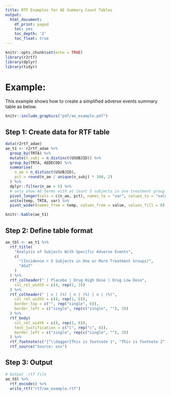 ```yaml
---
title: RTF Examples for AE Summary Count Tables
output:
  html_document:
    df_print: paged
    toc: yes
    toc_depth: '2'
    toc_float: true
---
```


```r
knitr::opts_chunk$set(echo = TRUE)
library(r2rtf)
library(dplyr)
library(tidyr)
```

# Example:

This example shows how to create a simplified adverse events summary table as below.

```r
knitr::include_graphics("pdf/ae_example.pdf")
```

## Step 1: Create data for RTF table

```r
data(r2rtf_adae)
ae_t1 <- r2rtf_adae %>%
  group_by(TRTA) %>%
  mutate(n_subj = n_distinct(USUBJID)) %>%
  group_by(TRTA, AEDECOD) %>%
  summarise(
    n_ae = n_distinct(USUBJID),
    pct = round(n_ae / unique(n_subj) * 100, 2)
  ) %>%
  dplyr::filter(n_ae > 5) %>%
  # only show AE terms with at least 5 subjects in one treatment group.
  pivot_longer(cols = c(n_ae, pct), names_to = "var", values_to = "value") %>%
  unite(temp, TRTA, var) %>%
  pivot_wider(names_from = temp, values_from = value, values_fill = 0)
```

```r
knitr::kable(ae_t1)
```

## Step 2: Define table format

```r
ae_tbl <- ae_t1 %>%
  rtf_title(
    "Analysis of Subjects With Specific Adverse Events",
    c(
      "(Incidence > 5 Subjects in One or More Treatment Groups)",
      "ASaT"
    )
  ) %>%
  rtf_colheader(" | Placebo | Drug High Dose | Drug Low Dose",
    col_rel_width = c(4, rep(2, 3))
  ) %>%
  rtf_colheader(" | n | (%) | n | (%) | n | (%)",
    col_rel_width = c(4, rep(1, 6)),
    border_top = c("", rep("single", 6)),
    border_left = c("single", rep(c("single", ""), 3))
  ) %>%
  rtf_body(
    col_rel_width = c(4, rep(1, 6)),
    text_justification = c("l", rep("c", 6)),
    border_left = c("single", rep(c("single", ""), 3))
  ) %>%
  rtf_footnote(c("{^\\dagger}This is footnote 1", "This is footnote 2"), ) %>%
  rtf_source("Source: xxx")
```

## Step 3: Output

```r
# Output .rtf file
ae_tbl %>%
  rtf_encode() %>%
  write_rtf("rtf/ae_example.rtf")
```
